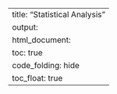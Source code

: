 ---
title: "Statistical Analysis"
output:
  html_document:
    toc: true
    code_folding: hide
    toc_float: true
---